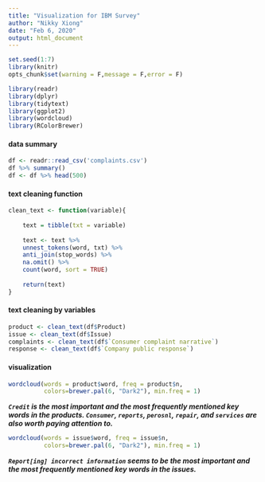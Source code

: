 ```yaml
---
title: "Visualization for IBM Survey"
author: "Nikky Xiong"
date: "Feb 6, 2020"
output: html_document
---
```


```r
set.seed(1:7)
library(knitr)
opts_chunk$set(warning = F,message = F,error = F)
```

```r
library(readr)
library(dplyr)
library(tidytext)
library(ggplot2)
library(wordcloud)
library(RColorBrewer)
```

#### data summary 

```r
df <- readr::read_csv('complaints.csv')
df %>% summary()
df <- df %>% head(500)
```

#### text cleaning function

```r
clean_text <- function(variable){
    
    text = tibble(txt = variable)
    
    text <- text %>% 
    unnest_tokens(word, txt) %>% 
    anti_join(stop_words) %>%   
    na.omit() %>% 
    count(word, sort = TRUE)
    
    return(text)
}
```

#### text cleaning by variables

```r
product <- clean_text(df$Product)
issue <- clean_text(df$Issue)
complaints <- clean_text(df$`Consumer complaint narrative`)
response <- clean_text(df$`Company public response`)
```

#### visualization

```r
wordcloud(words = product$word, freq = product$n, 
          colors=brewer.pal(6, "Dark2"), min.freq = 1)
```

___`Credit` is the most important and the most frequently mentioned key words in the products. `Consumer`, `reports`, `perosnl`, `repair`, and `services` are also worth paying attention to.___


```r
wordcloud(words = issue$word, freq = issue$n, 
          colors=brewer.pal(6, "Dark2"), min.freq = 1)
```

___`Report[ing] incorrect information` seems to be the most important and the most frequently mentioned key words in the issues.___
